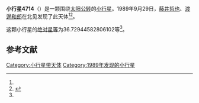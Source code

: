 {{Infobox planet
| bgcolour = #FFFFC0
| name = 4714 Toyohiro
| symbol = 
| image = 
| caption = 
| discovery = yes
| discovery_ref = 
| discoverer = [[藤井哲也|藤井哲也]]、[[渡邊和郎|渡邊和郎]]
| discovery_site = [[北见|北见]] 
| discovered = 1989年9月29日
| designations = yes
| mp_name = 
| named_after = 
| alt_names = 1989 SH/ 1936 RQ / 1968 UE / 1978 QO
| mp_category = [[主带小行星|主带小行星]]
| orbit_ref = <ref name="a">[http://ssd.jpl.nasa.gov/sbdb.cgi?sstr=4714 4714 Toyohiro] {{Wayback|url=http://ssd.jpl.nasa.gov/sbdb.cgi?sstr=4714 |date=20201124010350 }}，小行星數據庫瀏覽器（JPL Small-Body Database Browser）－[[美国国家航空航天局|美国国家航空航天局]]喷气推进实验室</ref>
| epoch = 2456400.5 (2013年4月18日更新)
| aphelion = {{convert|3.400322154928412|AU|km|3|abbr=on|lk=out}}
| perihelion = {{convert|2.639522156986405|AU|km|3|abbr=on}}
| semimajor = {{convert|3.019922155957409|AU|km|3|abbr=on}}
| eccentricity = 0.125963511
| period = 1916.867303 [[日|日]]<br />5.25[[儒略年|儒略年]]
| avg_speed = 
| inclination = 9.841870765763863
| asc_node = 336.5228250216532
| mean_anomaly = 
| arg_peri = 36.72944582806102
| satellites = 
| physical_characteristics = yes
| dimensions = 
| mass = 
| density = 
| surface_grav = 
| escape_velocity = 
| sidereal_day = 
| axial_tilt = 
| pole_ecliptic_lat = 
| pole_ecliptic_lon = 
| albedo = 
| temperatures= 
| temp_name1 = 
| mean_temp_1 = 
| max_temp_1 = 
| temp_name2 = 
| max_temp_2 = 
| spectral_type = 
| abs_magnitude = 36.72944582806102
}}

'''小行星4714'''（{{lang-en|4714 Toyohiro}}）是一颗围绕[[太阳|太阳]][[公转|公转]]的[[小行星|小行星]]。1989年9月29日，[[藤井哲也|藤井哲也]]、[[渡邊和郎|渡邊和郎]]在北见发现了此天体<ref name="a" /><ref>{{cite news|title=小行星列表|url=http://cfa-www.harvard.edu/iau/lists/NumberedMPs.txt|accessdate=2013-07-08|newspaper=哈佛大学|archive-date=2008-05-17|archive-url=https://web.archive.org/web/20080517010638/http://cfa-www.harvard.edu/iau/lists/NumberedMPs.txt|dead-url=no}}</ref>。

这颗小行星的[[绝对星等|绝对星等]]为36.72944582806102等<ref name="a" />。

==参考文献==
{{reflist}}
{{Minor Planet Number|[[小行星4713|小行星4713]]|[[小行星4715|小行星4715]]}}

{{小天体}}

[[Category:小行星带天体|Category:小行星带天体]]
[[Category:1989年发现的小行星|Category:1989年发现的小行星]]

{{asteroid-stub}}